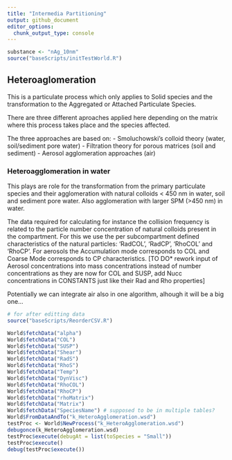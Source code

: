 ```yaml
---
title: "Intermedia Partitioning"
output: github_document
editor_options: 
  chunk_output_type: console
---
```



```r
substance <- "nAg_10nm"
source("baseScripts/initTestWorld.R")

```

## Heteroaglomeration

This is a particulate process which only applies to Solid species and the transformation to the Aggregated or Attached Particulate Species.

There are three different aproaches applied here depending on the matrix where this process takes place and the species affected.

The three approaches are based on:
- Smoluchowski's colloid theory (water, soil/sediment pore water)
- Filtration theory for porous matrices (soil and sediment)
- Aerosol agglomeration approaches (air)

### Heteroagglomeration in water
This plays are role for the transformation from the primary particulate species and their agglomeration with natural colloids < 450 nm in water, soil and sediment pore water. Also agglomeration with larger SPM (>450 nm) in water.

The data required for calculating for instance the collision frequency is related to the particle number concentration of natural colloids present in the compartment. For this we use the per subcompartment defined characteristics of the natural particles: 'RadCOL', 'RadCP', 'RhoCOL' and 'RhoCP'. For aerosols the Accumulation mode corresponds to COL and Coarse Mode corresponds to CP characteristics. [TO DO* rework input of Aerosol concentrations into mass concentrations instead of number concentrations as they are now for COL and SUSP, add Nucc concentrations in CONSTANTS just like their Rad and Rho properties]

Potentially we can integrate air also in one algorithm, alhough it will be a big one... 

```r
# for after editting data
source("baseScripts/ReorderCSV.R")

World$fetchData("alpha")
World$fetchData("COL")
World$fetchData("SUSP")
World$fetchData("Shear")
World$fetchData("RadS")
World$fetchData("RhoS")
World$fetchData("Temp")
World$fetchData("DynVisc")
World$fetchData("RhoCOL")
World$fetchData("RhoCP")
World$fetchData("rhoMatrix")
World$fetchData("Matrix")
World$fetchData("SpeciesName") # supposed to be in multiple tables?
World$FromDataAndTo("k_HeteroAgglomeration.wsd")
testProc <- World$NewProcess("k_HeteroAgglomeration.wsd")
debugonce(k_HeteroAgglomeration.wsd)
testProc$execute(debugAt = list(toSpecies = "Small"))
testProc$execute()
debug(testProc$execute())

```

